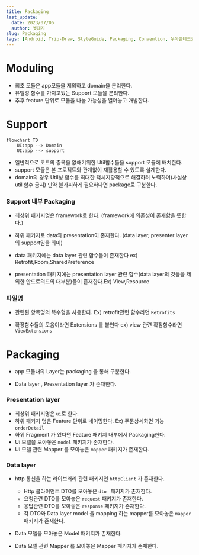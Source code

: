 ```yaml
---
title: Packaging
last_update:
  date: 2023/07/06
  author: 멧돼지
slug: Packaging
tags: [Android, Trip-Draw, StyleGuide, Packaging, Convention, 우아한테크코스, 우테코, 멧돼지, 핑구, 수달]
---
```


# Moduling

- 최초 모듈은 app모듈을 제외하고 domain을 분리한다.
- 유틸성 함수를 가지고있는 Support 모듈을 분리한다.
- 추후 feature 단위로 모듈을 나눌 가능성을 열어놓고 개발한다.



# Support

``````mermaid
flowchart TD
    UI:app --> Domain
    UI:app --> support
``````



- 일반적으로 코드의 중복을 없애기위한 Util함수들을 support 모듈에 배치한다.
- support 모듈은 본 프로젝트와 관계없이 재활용할 수 있도록 설계한다.
- domain의 경우 Util성 함수를 최대한 객체지향적으로 해결하려 노력하며(사실상 util 함수 금지) 만약 불가피하게 필요하다면 package로 구분한다.



### Support 내부 Packaging

- 최상위 패키지명은 framework로 한다. (framework에 의존성이 존재함을 뜻한다.)
- 하위 패키지로 data와 presentation이 존재한다. (data layer, presenter layer 의 support임을 의미)

- data 패키지에는 data layer 관련 함수들이 존재한다 ex) Retrofit,Room,SharedPreference
- presentation 패키지에는 presentation layer 관련 함수(data layer의 것들을 제외한 안드로의드의 대부분)들이 존재한다.Ex) View,Resource

### 파일명

- 관련된 항목명의 복수형을 사용한다. Ex) retrofit관련 함수라면 ```Retrofits```

- 확장함수들의 모음이라면 Extensions 를 붙인다 ex) view 관련 확잠함수라면 ```ViewExtensions```



# Packaging

- app 모듈내의 Layer는 packaging 을 통해 구분한다.

- Data layer , Presentation layer 가 존재한다.

  

### Presentation layer

- 최상위 패키지명은 ```ui```로 한다.
- 하위 패키지 명은 Feature 단위로 네이밍한다. Ex) 주문상세화면 기능 ```orderDetail```
- 하위 Fragment 가 있다면 Feature 패키지 내부에서 Packaging한다.
- Ui 모델을 모아놓은  ```model``` 패키지가 존재한다.
- Ui 모델 관련 Mapper 를 모아놓은 ```mapper``` 패키지가 존재한다.



### Data layer

- http 통신을 하는 라이브러리 관련 패키지인 ```httpClient``` 가 존재한다.

  - Http 클라이언트 DTO를 모아놓은 ```dto ``` 패키지가 존재한다.
  - 요청관련 DTO를 모아놓은 ```request``` 패키지가 존재한다.
  - 응답관련 DTO를 모아놓은 ```response``` 패키지가 존재한다.
  - 각 DTO와 Data layer model 을 mapping 하는 mapper를 모아놓은 ```mapper```패키지가 존재한다.

- Data 모델을 모아놓은  Model 패키지가 존재한다.

- Data 모델 관련 Mapper 를 모아놓은 Mapper 패키지가 존재한다.

  